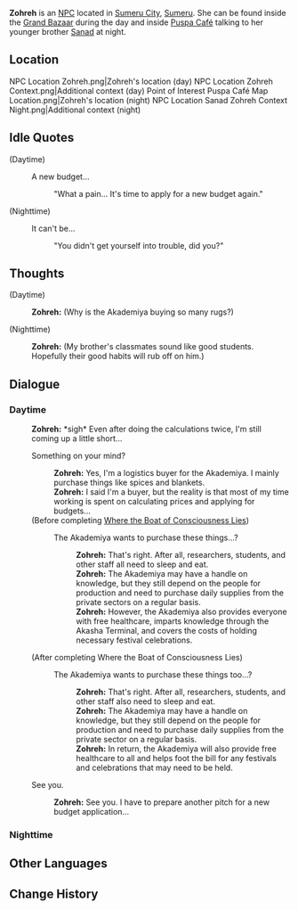 {{Character Infobox
|type             = NPC
|image            = NPC Zohreh.png
|region           = Sumeru
|affiliation      = Sumeru Akademiya
|title            = Researcher
|dialoguereward   = 
|ancestry         = <!-- Clan/family -->
|father           = 
|mother           = 
|spouse           = 
|sibling          = Sanad
|child            = 
|relative         = 
|voiceEN          = 
|voiceCN          = 
|voiceJP          = 
}}
'''Zohreh''' is an [[NPC]] located in [[Sumeru City]], [[Sumeru]]. She can be found inside the [[Grand Bazaar]] during the day and inside [[Puspa Café]] talking to her younger brother [[Sanad]] at night.

==Location==
<gallery>
NPC Location Zohreh.png|Zohreh's location (day)
NPC Location Zohreh Context.png|Additional context (day)
Point of Interest Puspa Café Map Location.png|Zohreh's location (night)
NPC Location Sanad Zohreh Context Night.png|Additional context (night)
</gallery>
<!--
==Profile==
''(To be added.)''

===Personality===
''(To be added.)''

===Appearance===
''(To be added.)''

==Quests and Events==
{{Quests and Events}}
-->

==Idle Quotes==
{{Dialogue start}}
;(Daytime)
: {{DIcon|Idle}} A new budget...
:: {{A|VO Zohreh 01.ogg}} "What a pain... It's time to apply for a new budget again."

;(Nighttime)
: {{DIcon|Idle}} It can't be...
:: {{A|VO Zohreh 02.ogg}} "You didn't get yourself into trouble, did you?"
{{Dialogue end}}

==Thoughts==
{{All Schemes to Know Explanation|name=Zohreh}}
{{Dialogue start}}
;(Daytime)
:{{A|VO Zohreh All Schemes to Know 01.ogg}} '''Zohreh:''' (Why is the Akademiya buying so many rugs?)

;(Nighttime)
:{{A|VO Zohreh All Schemes to Know 02.ogg}} '''Zohreh:''' (My brother's classmates sound like good students. Hopefully their good habits will rub off on him.)
{{Dialogue end}}

==Dialogue==
===Daytime===
{{Dialogue start}}
:'''Zohreh:''' *sigh* Even after doing the calculations twice, I'm still coming up a little short...
:{{DIcon}} Something on your mind?
::'''Zohreh:''' Yes, I'm a logistics buyer for the Akademiya. I mainly purchase things like spices and blankets.
::'''Zohreh:''' I said I'm a buyer, but the reality is that most of my time working is spent on calculating prices and applying for budgets...
:;(Before completing [[Where the Boat of Consciousness Lies]])
::{{DIcon}} The Akademiya wants to purchase these things...?
:::'''Zohreh:''' That's right. After all, researchers, students, and other staff all need to sleep and eat.
:::'''Zohreh:''' The Akademiya may have a handle on knowledge, but they still depend on the people for production and need to purchase daily supplies from the private sectors on a regular basis.
:::'''Zohreh:''' However, the Akademiya also provides everyone with free healthcare, imparts knowledge through the Akasha Terminal, and covers the costs of holding necessary festival celebrations.
:;(After completing Where the Boat of Consciousness Lies)
::{{DIcon}} The Akademiya wants to purchase these things too...?
:::'''Zohreh:''' That's right. After all, researchers, students, and other staff also need to sleep and eat.
:::'''Zohreh:''' The Akademiya may have a handle on knowledge, but they still depend on the people for production and need to purchase daily supplies from the private sector on a regular basis.
:::'''Zohreh:''' In return, the Akademiya will also provide free healthcare to all and helps foot the bill for any festivals and celebrations that may need to be held.
:{{DIcon}} See you.
::'''Zohreh:''' See you. I have to prepare another pitch for a new budget application...
{{Dialogue end}}

===Nighttime===
{{Transclude|Sanad|Nighttime|top=1}}
<!--
==Event Dialogue==
===Event Name===
{{Dialogue start}}
:'''{{subst:PAGENAME}}:'''
{{Dialogue end}}

==Trivia==
* 
-->

==Other Languages==
{{Other Languages
|default_hidden = 1
|en      = Zohreh
|zhs     = 佐赫蕾
|zhs_rm  = Zuǒhèlěi
|zht     = 佐赫蕾
|zht_rm  = Zuǒhèlěi
|ja      = ゾヘレ
|ja_rm   = Zohere
|ko      = 조흐레
|ko_rm   = Joheure
|es      = Zohreh
|fr      = Zohreh
|ru      = Зохре
|th      = Zohreh
|vi      = Zohreh
|de      = Zohreh
|id      = Zohreh
|pt      = Zohreh
|tr      = Zohreh
|it      = Zohreh
}}

==Change History==
{{Change History|3.0}}
